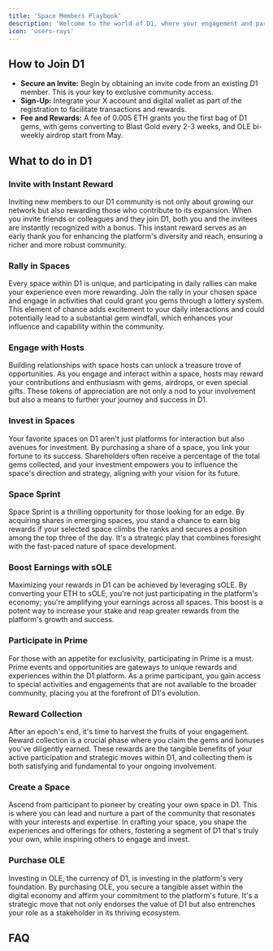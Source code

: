```yaml
---
title: 'Space Members Playbook'
description: 'Welcome to the world of D1, where your engagement and participation shape the platform's vibrant community and drive its growth. Here's a comprehensive guide to help you navigate and maximize your experience.'
icon: 'users-rays'
---
```


## How to Join D1
* **Secure an Invite:** Begin by obtaining an invite code from an existing D1 member. This is your key to exclusive community access.
* **Sign-Up:** Integrate your X account and digital wallet as part of the registration to facilitate transactions and rewards.
* **Fee and Rewards:** A fee of 0.005 ETH grants you the first bag of D1 gems, with gems converting to Blast Gold every 2-3 weeks, and OLE bi-weekly airdrop start from May.

## What to do in D1
### Invite with Instant Reward
Inviting new members to our D1 community is not only about growing our network but also rewarding those who contribute to its expansion. When you invite friends or colleagues and they join D1, both you and the invitees are instantly recognized with a bonus. This instant reward serves as an early thank you for enhancing the platform's diversity and reach, ensuring a richer and more robust community.

### Rally in Spaces
Every space within D1 is unique, and participating in daily rallies can make your experience even more rewarding. Join the rally in your chosen space and engage in activities that could grant you gems through a lottery system. This element of chance adds excitement to your daily interactions and could potentially lead to a substantial gem windfall, which enhances your influence and capability within the community.

### Engage with Hosts
Building relationships with space hosts can unlock a treasure trove of opportunities. As you engage and interact within a space, hosts may reward your contributions and enthusiasm with gems, airdrops, or even special gifts. These tokens of appreciation are not only a nod to your involvement but also a means to further your journey and success in D1.

### Invest in Spaces
Your favorite spaces on D1 aren't just platforms for interaction but also avenues for investment. By purchasing a share of a space, you link your fortune to its success. Shareholders often receive a percentage of the total gems collected, and your investment empowers you to influence the space's direction and strategy, aligning with your vision for its future.

### Space Sprint
Space Sprint is a thrilling opportunity for those looking for an edge. By acquiring shares in emerging spaces, you stand a chance to earn big rewards if your selected space climbs the ranks and secures a position among the top three of the day. It's a strategic play that combines foresight with the fast-paced nature of space development.

### Boost Earnings with sOLE
Maximizing your rewards in D1 can be achieved by leveraging sOLE. By converting your ETH to sOLE, you're not just participating in the platform's economy; you're amplifying your earnings across all spaces. This boost is a potent way to increase your stake and reap greater rewards from the platform's growth and success.

### Participate in Prime
For those with an appetite for exclusivity, participating in Prime is a must. Prime events and opportunities are gateways to unique rewards and experiences within the D1 platform. As a prime participant, you gain access to special activities and engagements that are not available to the broader community, placing you at the forefront of D1's evolution.

### Reward Collection
After an epoch's end, it's time to harvest the fruits of your engagement. Reward collection is a crucial phase where you claim the gems and bonuses you've diligently earned. These rewards are the tangible benefits of your active participation and strategic moves within D1, and collecting them is both satisfying and fundamental to your ongoing involvement.

### Create a Space
Ascend from participant to pioneer by creating your own space in D1. This is where you can lead and nurture a part of the community that resonates with your interests and expertise. In crafting your space, you shape the experiences and offerings for others, fostering a segment of D1 that's truly your own, while inspiring others to engage and invest.

### Purchase OLE
Investing in OLE, the currency of D1, is investing in the platform's very foundation. By purchasing OLE, you secure a tangible asset within the digital economy and affirm your commitment to the platform's future. It's a strategic move that not only endorses the value of D1 but also entrenches your role as a stakeholder in its thriving ecosystem.

## FAQ


